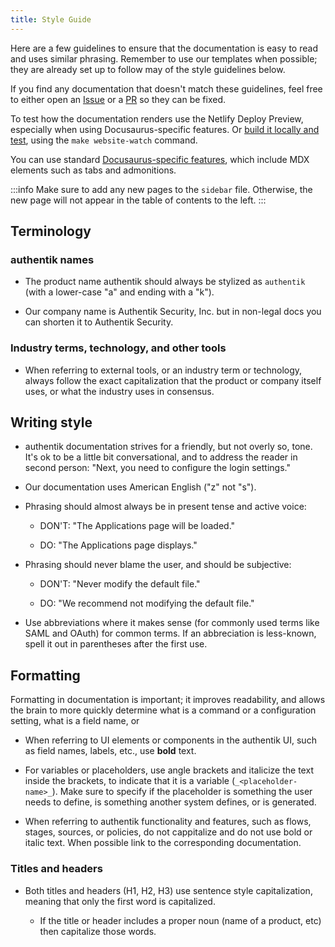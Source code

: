 ```yaml
---
title: Style Guide
---
```


Here are a few guidelines to ensure that the documentation is easy to read and uses similar phrasing. Remember to use our templates when possible; they are already set up to follow may of the style guidelines below.

If you find any documentation that doesn't match these guidelines, feel free to either open an [Issue](https://github.com/goauthentik/authentik/issues) or a [PR](https://github.com/goauthentik/authentik/pulls) so they can be fixed.

To test how the documentation renders use the Netlify Deploy Preview, especially when using Docusaurus-specific features. Or [build it locally and test](./writing-documentation.md#setup-your-local-build), using the `make website-watch` command.

You can use standard [Docusaurus-specific features](https://docusaurus.io/docs/next/markdown-features), which include MDX elements such as tabs and admonitions.

:::info
Make sure to add any new pages to the `sidebar` file. Otherwise, the new page will not appear in the table of contents to the left.
:::

## Terminology

### authentik names

-   The product name authentik should always be stylized as `authentik` (with a lower-case "a" and ending with a "k").

-   Our company name is Authentik Security, Inc. but in non-legal docs you can shorten it to Authentik Security.

### Industry terms, technology, and other tools

-   When referring to external tools, or an industry term or technology, always follow the exact capitalization that the product or company itself uses, or what the industry uses in consensus.

## Writing style

-   authentik documentation strives for a friendly, but not overly so, tone. It's ok to be a little bit conversational, and to address the reader in second person: "Next, you need to configure the login settings."

-   Our documentation uses American English ("z" not "s").

-   Phrasing should almost always be in present tense and active voice:

    -   DON'T: "The Applications page will be loaded."

    -   DO: "The Applications page displays."

-   Phrasing should never blame the user, and should be subjective:

    -   DON'T: "Never modify the default file."

    -   DO: "We recommend not modifying the default file."

-   Use abbreviations where it makes sense (for commonly used terms like SAML and OAuth) for common terms. If an abbreciation is less-known, spell it out in parentheses after the first use.

## Formatting

Formatting in documentation is important; it improves readability, and allows the brain to more quickly determine what is a command or a configuration setting, what is a field name, or

-   When referring to UI elements or components in the authentik UI, such as field names, labels, etc., use **bold** text.

-   For variables or placeholders, use angle brackets and italicize the text inside the brackets, to indicate that it is a variable (`_<placeholder-name>_`). Make sure to specify if the placeholder is something the user needs to define, is something another system defines, or is generated.

-   When referring to authentik functionality and features, such as flows, stages, sources, or policies, do not cappitalize and do not use bold or italic text. When possible link to the corresponding documentation.

### Titles and headers

-   Both titles and headers (H1, H2, H3) use sentence style capitalization, meaning that only the first word is capitalized.

    -   If the title or header includes a proper noun (name of a product, etc) then capitalize those words.
